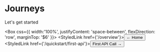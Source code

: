 
# Journeys

Let's get started

<Box css={{
    width:'100%',
    justifyContent: 'space-between',
    flexDirection: 'row',
    marginTop: '$6'
}}>
<StyledLink href={'/overview'}><Button color={ButtonColor.secondary} size={ButtonSize.large}> ← Home </Button></StyledLink>
<StyledLink href={'/quickstart/first-api'}><Button size={ButtonSize.large}> First API Call → </Button></StyledLink>
</Box>

